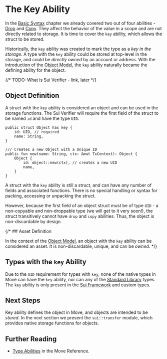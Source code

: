 # The Key Ability

In the [Basic Syntax](./../move-basics) chapter we already covered two out of four abilities -
[Drop](./../move-basics/drop-ability) and [Copy](./../move-basics/copy-ability). They affect the
behavior of the value in a scope and are not directly related to storage. It is time to cover the
`key` ability, which allows the struct to be stored.

Historically, the `key` ability was created to mark the type as a _key in the storage_. A type with
the `key` ability could be stored at top-level in the storage, and could be _directly owned_ by an
account or address. With the introduction of the [Object Model](./../object), the `key` ability
naturally became the defining ability for the object.

{/* TODO: What is Sui Verifier - link, later */}

## Object Definition

A struct with the `key` ability is considered an object and can be used in the storage functions.
The Sui Verifier will require the first field of the struct to be named `id` and have the type
`UID`.

```move
public struct Object has key {
    id: UID, // required
    name: String,
}

/// Creates a new Object with a Unique ID
public fun new(name: String, ctx: &mut TxContext): Object {
    Object {
        id: object::new(ctx), // creates a new UID
        name,
    }
}
```

A struct with the `key` ability is still a struct, and can have any number of fields and associated
functions. There is no special handling or syntax for packing, accessing or unpacking the struct.

However, because the first field of an object struct must be of type `UID` - a non-copyable and
non-droppable type (we will get to it very soon!), the struct transitively cannot have `drop` and
`copy` abilities. Thus, the object is non-discardable by design.

{/* ## Asset Definition

In the context of the [Object Model](./../object/digital-assets), an object with the `key` ability can be considered an asset. It is non-discardable, unique, and can be *owned*.
 */}

## Types with the `key` Ability

Due to the `UID` requirement for types with `key`, none of the native types in Move can have the
`key` ability, nor can any of the [Standard Library](./../move-basics/standard-library) types. The
`key` ability is only present in the [Sui Framework](./../programmability/sui-framework) and custom
types.

## Next Steps

Key ability defines the object in Move, and objects are intended to be _stored_. In the next section
we present the `sui::transfer` module, which provides native storage functions for objects.

## Further Reading

- [Type Abilities](./../../reference/abilities) in the Move Reference.

